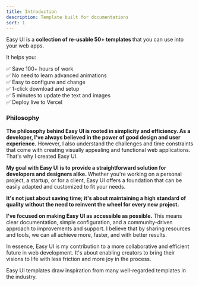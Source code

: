```yaml
---
title: Introduction
description: Template built for documentations
sort: 1
---
```



Easy UI is a <b>collection of re-usable 50+ templates </b> that you can use into your web apps.

It helps you:

✅ Save 100+ hours of work  
✅ No need to learn advanced animations  
✅ Easy to configure and change  
✅ 1-click download and setup  
✅ 5 minutes to update the text and images  
✅ Deploy live to Vercel  


### Philosophy

<b>The philosophy behind Easy UI is rooted in simplicity and efficiency. As a developer, I've always believed in the power of good design and user experience.</b> However, I also understand the challenges and time constraints that come with creating visually appealing and functional web applications. That's why I created Easy UI.

<b>My goal with Easy UI is to provide a straightforward solution for developers and designers alike. </b>Whether you're working on a personal project, a startup, or for a client, Easy UI offers a foundation that can be easily adapted and customized to fit your needs. 

<b>It's not just about saving time; it's about maintaining a high standard of quality without the need to reinvent the wheel for every new project.</b>

<b>I've focused on making Easy UI as accessible as possible.</b> This means clear documentation, simple configuration, and a community-driven approach to improvements and support. I believe that by sharing resources and tools, we can all achieve more, faster, and with better results.

In essence, Easy UI is my contribution to a more collaborative and efficient future in web development. It's about enabling creators to bring their visions to life with less friction and more joy in the process.

Easy UI templates draw inspiration from many well-regarded templates in the industry.



